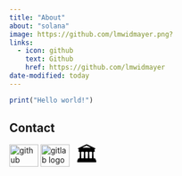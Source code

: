 ```yaml
---
title: "About"
about: "solana"
image: https://github.com/lmwidmayer.png?
links:
  - icon: github
    text: Github
    href: https://github.com/lmwidmayer
date-modified: today
---
```



```r
print("Hello world!")
```

## Contact

<div align="center">
  [<img src="https://cdn.jsdelivr.net/gh/devicons/devicon/icons/github/github-original.svg" height="40" width="52" alt="github logo" title="Github"/>](https://github.com/lmwidmayer)
  [<img src="https://cdn.jsdelivr.net/gh/devicons/devicon/icons/gitlab/gitlab-original.svg" height="40" width="52" alt="gitlab logo" title="Gitlab"/>](https://gitlab.uni-marburg.de/widmayel)
  [<img src="data:image/svg+xml,<svg xmlns=%22http://www.w3.org/2000/svg%22 viewBox=%220 0 100 100%22><text y=%22.9em%22 font-size=%2290%22>&#x1F3DB;&#xFE0F;</text></svg>" height="40" width="52" alt="university" title="Philipps University of Marburg">](https://www.uni-marburg.de/en/fb04/team-schuetz)
</div>

